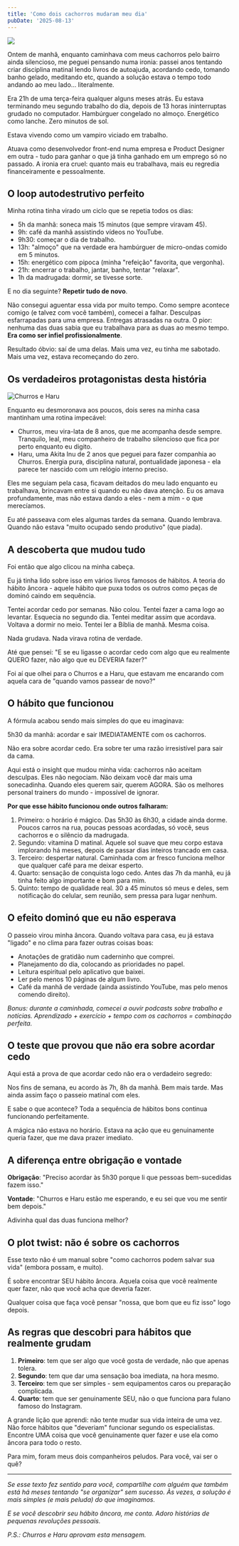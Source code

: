 ```yaml
---
title: 'Como dois cachorros mudaram meu dia'
pubDate: '2025-08-13'
---
```



![](./_assets/haru-dormindo.jpg)

Ontem de manhã, enquanto caminhava com meus cachorros pelo bairro ainda silencioso, me peguei pensando numa ironia: passei anos tentando criar disciplina matinal lendo livros de autoajuda, acordando cedo, tomando banho gelado, meditando etc, quando a solução estava o tempo todo andando ao meu lado... literalmente.

Era 21h de uma terça-feira qualquer alguns meses atrás. Eu estava terminando meu segundo trabalho do dia, depois de 13 horas ininterruptas grudado no computador. Hambúrguer congelado no almoço. Energético como lanche. Zero minutos de sol.

Estava vivendo como um vampiro viciado em trabalho.

Atuava como desenvolvedor front-end numa empresa e Product Designer em outra - tudo para ganhar o que já tinha ganhado em um emprego só no passado. A ironia era cruel: quanto mais eu trabalhava, mais eu regredia financeiramente e pessoalmente.

## O loop autodestrutivo perfeito

Minha rotina tinha virado um ciclo que se repetia todos os dias:

* 5h da manhã: soneca mais 15 minutos (que sempre viravam 45). 
* 9h: café da manhã assistindo vídeos no YouTube. 
* 9h30: começar o dia de trabalho. 
* 13h: "almoço" que na verdade era hambúrguer de micro-ondas comido em 5 minutos. 
* 15h: energético com pipoca (minha "refeição" favorita, que vergonha). 
* 21h: encerrar o trabalho, jantar, banho, tentar "relaxar".
* 1h da madrugada: dormir, se tivesse sorte.

E no dia seguinte? **Repetir tudo de novo**.

Não consegui aguentar essa vida por muito tempo. Como sempre acontece comigo (e talvez com você também), comecei a falhar. Desculpas esfarrapadas para uma empresa. Entregas atrasadas na outra. O pior: nenhuma das duas sabia que eu trabalhava para as duas ao mesmo tempo. __Era como ser infiel profissionalmente__.

Resultado óbvio: saí de uma delas. Mais uma vez, eu tinha me sabotado. Mais uma vez, estava recomeçando do zero.

## Os verdadeiros protagonistas desta história

![Churros e Haru](./_assets/churros-e-haru.jpg)

Enquanto eu desmoronava aos poucos, dois seres na minha casa mantinham uma rotina impecável:

* Churros, meu vira-lata de 8 anos, que me acompanha desde sempre. Tranquilo, leal, meu companheiro de trabalho silencioso que fica por perto enquanto eu digito.
* Haru, uma Akita Inu de 2 anos que peguei para fazer companhia ao Churros. Energia pura, disciplina natural, pontualidade japonesa - ela parece ter nascido com um relógio interno preciso.

Eles me seguiam pela casa, ficavam deitados do meu lado enquanto eu trabalhava, brincavam entre si quando eu não dava atenção. Eu os amava profundamente, mas não estava dando a eles - nem a mim - o que merecíamos.

Eu até passeava com eles algumas tardes da semana. Quando lembrava. Quando não estava "muito ocupado sendo produtivo" (que piada).

## A descoberta que mudou tudo

Foi então que algo clicou na minha cabeça.

Eu já tinha lido sobre isso em vários livros famosos de hábitos. A teoria do hábito âncora - aquele hábito que puxa todos os outros como peças de dominó caindo em sequência.

Tentei acordar cedo por semanas. Não colou.
Tentei fazer a cama logo ao levantar. Esquecia no segundo dia.
Tentei meditar assim que acordava. Voltava a dormir no meio.
Tentei ler a Bíblia de manhã. Mesma coisa.

Nada grudava. Nada virava rotina de verdade.

Até que pensei: "E se eu ligasse o acordar cedo com algo que eu realmente QUERO fazer, não algo que eu DEVERIA fazer?"

Foi aí que olhei para o Churros e a Haru, que estavam me encarando com aquela cara de "quando vamos passear de novo?"

## O hábito que funcionou

A fórmula acabou sendo mais simples do que eu imaginava:

5h30 da manhã: acordar e sair IMEDIATAMENTE com os cachorros.

Não era sobre acordar cedo. Era sobre ter uma razão irresistível para sair da cama.

Aqui está o insight que mudou minha vida: cachorros não aceitam desculpas. Eles não negociam. Não deixam você dar mais uma sonecadinha. Quando eles querem sair, querem AGORA. São os melhores personal trainers do mundo - impossível de ignorar.

<VideoPlayer 
  src="/videos/caminhada-com-churros.mp4" 
  caption="Churros aproveitando nossa caminhada matinal"
/>

**Por que esse hábito funcionou onde outros falharam:**

1. Primeiro: o horário é mágico. Das 5h30 às 6h30, a cidade ainda dorme. Poucos carros na rua, poucas pessoas acordadas, só você, seus cachorros e o silêncio da madrugada.
2. Segundo: vitamina D matinal. Aquele sol suave que meu corpo estava implorando há meses, depois de passar dias inteiros trancado em casa.
3. Terceiro: despertar natural. Caminhada com ar fresco funciona melhor que qualquer café para me deixar esperto.
4. Quarto: sensação de conquista logo cedo. Antes das 7h da manhã, eu já tinha feito algo importante e bom para mim.
5. Quinto: tempo de qualidade real. 30 a 45 minutos só meus e deles, sem notificação do celular, sem reunião, sem pressa para lugar nenhum.

## O efeito dominó que eu não esperava

O passeio virou minha âncora. Quando voltava para casa, eu já estava "ligado" e no clima para fazer outras coisas boas:

* Anotações de gratidão num caderninho que comprei.
* Planejamento do dia, colocando as prioridades no papel.
* Leitura espiritual pelo aplicativo que baixei.
* Ler pelo menos 10 páginas de algum livro.
* Café da manhã de verdade (ainda assistindo YouTube, mas pelo menos comendo direito).

_Bonus: durante a caminhada, comecei a ouvir podcasts sobre trabalho e notícias. Aprendizado + exercício + tempo com os cachorros = combinação perfeita._

## O teste que provou que não era sobre acordar cedo

Aqui está a prova de que acordar cedo não era o verdadeiro segredo:

Nos fins de semana, eu acordo às 7h, 8h da manhã. Bem mais tarde. Mas ainda assim faço o passeio matinal com eles.

E sabe o que acontece? Toda a sequência de hábitos bons continua funcionando perfeitamente.

A mágica não estava no horário. Estava na ação que eu genuinamente queria fazer, que me dava prazer imediato.

## A diferença entre obrigação e vontade

**Obrigação**: "Preciso acordar às 5h30 porque li que pessoas bem-sucedidas fazem isso."

**Vontade**: "Churros e Haru estão me esperando, e eu sei que vou me sentir bem depois."

Adivinha qual das duas funciona melhor?

## O plot twist: não é sobre os cachorros

Esse texto não é um manual sobre "como cachorros podem salvar sua vida" (embora possam, e muito).

É sobre encontrar SEU hábito âncora. Aquela coisa que você realmente quer fazer, não que você acha que deveria fazer.

Qualquer coisa que faça você pensar "nossa, que bom que eu fiz isso" logo depois.

## As regras que descobri para hábitos que realmente grudam

1. **Primeiro**: tem que ser algo que você gosta de verdade, não que apenas tolera.
2. **Segundo**: tem que dar uma sensação boa imediata, na hora mesmo.
3. **Terceiro**: tem que ser simples - sem equipamentos caros ou preparação complicada.
4. **Quarto**: tem que ser genuinamente SEU, não o que funciona para fulano famoso do Instagram.

A grande lição que aprendi: não tente mudar sua vida inteira de uma vez. Não force hábitos que "deveriam" funcionar segundo os especialistas. Encontre UMA coisa que você genuinamente quer fazer e use ela como âncora para todo o resto.

Para mim, foram meus dois companheiros peludos. Para você, vai ser o quê?

---

*Se esse texto fez sentido para você, compartilhe com alguém que também está há meses tentando "se organizar" sem sucesso. Às vezes, a solução é mais simples (e mais peluda) do que imaginamos.*

*E se você descobrir seu hábito âncora, me conta. Adoro histórias de pequenas revoluções pessoais.*

*P.S.: Churros e Haru aprovam esta mensagem.*